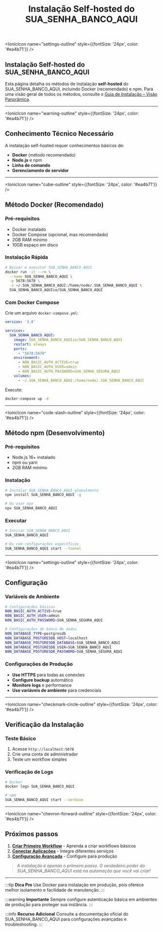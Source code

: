 ﻿---
sidebar_position: 2
title: Instalação Self-hosted do SUA_SENHA_BANCO_AQUI
description: Guia completo para instalação self-hosted do SUA_SENHA_BANCO_AQUI com Docker e npm
keywords: [SUA_SENHA_BANCO_AQUI, instalação, docker, npm, setup, self-hosted]
---

<IonicIcon name="settings-outline" style={{fontSize: '24px', color: '#ea4b71'}} />

## Instalação Self-hosted do SUA_SENHA_BANCO_AQUI

Esta página detalha os métodos de instalação **self-hosted** do SUA_SENHA_BANCO_AQUI, incluindo Docker (recomendado) e npm. Para uma visão geral de todos os métodos, consulte o [Guia de Instalação – Visão Panorâmica](./guia-instalacao).

---

<IonicIcon name="warning-outline" style={{fontSize: '24px', color: '#ea4b71'}} />

## Conhecimento Técnico Necessário

A instalação self-hosted requer conhecimentos básicos de:
- **Docker** (método recomendado)
- **Node.js** e npm
- **Linha de comando**
- **Gerenciamento de servidor**

---

<IonicIcon name="cube-outline" style={{fontSize: '24px', color: '#ea4b71'}} />

## Método Docker (Recomendado)

### Pré-requisitos

- Docker instalado
- Docker Compose (opcional, mas recomendado)
- 2GB RAM mínimo
- 10GB espaço em disco

### Instalação Rápida

```bash
# Baixar e executar SUA_SENHA_BANCO_AQUI
docker run -it --rm \
  --name SUA_SENHA_BANCO_AQUI \
  -p 5678:5678 \
  -v ~/.SUA_SENHA_BANCO_AQUI:/home/node/.SUA_SENHA_BANCO_AQUI \
  SUA_SENHA_BANCO_AQUIio/SUA_SENHA_BANCO_AQUI
```

### Com Docker Compose

Crie um arquivo `docker-compose.yml`:

```yaml
version: '3.8'

services:
  SUA_SENHA_BANCO_AQUI:
    image: SUA_SENHA_BANCO_AQUIio/SUA_SENHA_BANCO_AQUI
    restart: always
    ports:
      - "5678:5678"
    environment:
      - N8N_BASIC_AUTH_ACTIVE=true
      - N8N_BASIC_AUTH_USER=admin
      - N8N_BASIC_AUTH_PASSWORD=SUA_SENHA_SEGURA_AQUI
    volumes:
      - ~/.SUA_SENHA_BANCO_AQUI:/home/node/.SUA_SENHA_BANCO_AQUI
```

Execute:
```bash
docker-compose up -d
```

---

<IonicIcon name="code-slash-outline" style={{fontSize: '24px', color: '#ea4b71'}} />

## Método npm (Desenvolvimento)

### Pré-requisitos

- Node.js 16+ instalado
- npm ou yarn
- 2GB RAM mínimo

### Instalação

```bash
# Instalar SUA_SENHA_BANCO_AQUI globalmente
npm install SUA_SENHA_BANCO_AQUI -g

# Ou usar npx
npx SUA_SENHA_BANCO_AQUI
```

### Executar

```bash
# Iniciar SUA_SENHA_BANCO_AQUI
SUA_SENHA_BANCO_AQUI

# Ou com configurações específicas
SUA_SENHA_BANCO_AQUI start --tunnel
```

---

<IonicIcon name="settings-outline" style={{fontSize: '24px', color: '#ea4b71'}} />

## Configuração

### Variáveis de Ambiente

```bash
# Configurações básicas
N8N_BASIC_AUTH_ACTIVE=true
N8N_BASIC_AUTH_USER=admin
N8N_BASIC_AUTH_PASSWORD=SUA_SENHA_SEGURA_AQUI

# Configurações de banco de dados
N8N_DATABASE_TYPE=postgresdb
N8N_DATABASE_POSTGRESDB_HOST=localhost
N8N_DATABASE_POSTGRESDB_DATABASE=SUA_SENHA_BANCO_AQUI
N8N_DATABASE_POSTGRESDB_USER=SUA_SENHA_BANCO_AQUI
N8N_DATABASE_POSTGRESDB_PASSWORD=SUA_SENHA_SEGURA_AQUI
```

### Configurações de Produção

- **Use HTTPS** para todas as conexões
- **Configure backup** automático
- **Monitore logs** e performance
- **Use variáveis de ambiente** para credenciais

---

<IonicIcon name="checkmark-circle-outline" style={{fontSize: '24px', color: '#ea4b71'}} />

## Verificação da Instalação

### Teste Básico

1. Acesse `http://localhost:5678`
2. Crie uma conta de administrador
3. Teste um workflow simples

### Verificação de Logs

```bash
# Docker
docker logs SUA_SENHA_BANCO_AQUI

# npm
SUA_SENHA_BANCO_AQUI start --verbose
```

---

<IonicIcon name="chevron-forward-outline" style={{fontSize: '24px', color: '#ea4b71'}} />

## Próximos passos

1. **[Criar Primeiro Workflow](./criar-primeiro-workflow)** - Aprenda a criar workflows básicos
2. **[Conectar Aplicações](./conectar-aplicacoes)** - Integre diferentes serviços
3. **[Configuração Avançada](../usando-SUA_SENHA_BANCO_AQUI/configuracao/)** - Configure para produção

> *A instalação é apenas o primeiro passo. O verdadeiro poder do SUA_SENHA_BANCO_AQUI está na automação que você vai criar!*

---

:::tip **Dica Pro**
Use Docker para instalação em produção, pois oferece melhor isolamento e facilidade de manutenção.
:::

:::warning **Importante**
Sempre configure autenticação básica em ambientes de produção para proteger sua instância.
:::

:::info **Recurso Adicional**
Consulte a documentação oficial do SUA_SENHA_BANCO_AQUI para configurações avançadas e troubleshooting.
:::



